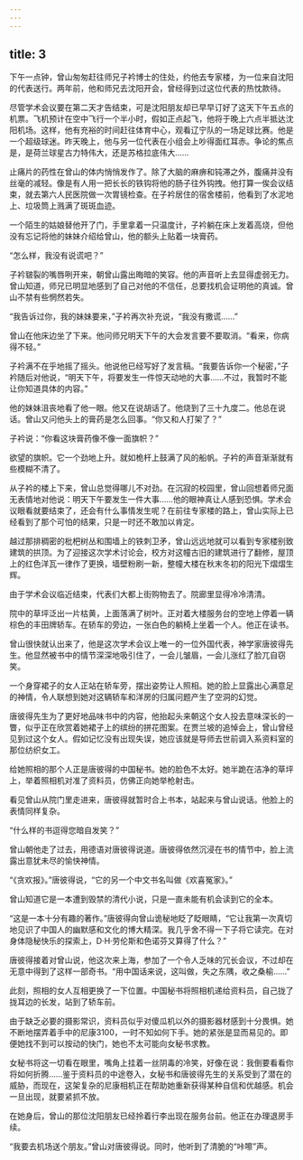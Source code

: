 ```yaml
---
---
---
```

title: 3
---



下午一点钟，曾山匆匆赶往师兄子衿博士的住处，约他去专家楼，为一位来自沈阳的代表送行。两年前，他和师兄去沈阳开会，曾经得到过这位代表的热忱款待。

尽管学术会议要在第二天才告结束，可是沈阳朋友却已早早订好了这天下午五点的机票。飞机预计在空中飞行一个半小时，假如正点起飞，他将于晚上六点半抵达沈阳机场。这样，他有充裕的时间赶往体育中心，观看辽宁队的一场足球比赛。他是一个超级球迷。昨天晚上，他与另一位代表在小组会上吵得面红耳赤。争论的焦点是，是荷兰球星古力特伟大，还是苏格拉底伟大……

止痛片的药性在曾山的体内悄悄发作了。除了大脑的麻痹和钝滞之外，腹痛并没有丝毫的减轻。像是有人用一把长长的铁钩将他的肠子往外钩拽。他打算一俟会议结束，就去第六人民医院做一次胃镜检查。在子衿居住的宿舍楼前，他看到了水泥地上、垃圾筒上溅满了斑斑血迹。

一个陌生的姑娘替他开了门，手里拿着一只温度计，子衿躺在床上发着高烧，但他没有忘记将他的妹妹介绍给曾山，他的额头上贴着一块膏药。

“怎么样，我没有说谎吧？”

子衿皲裂的嘴唇咧开来，朝曾山露出晦暗的笑容。他的声音听上去显得虚弱无力。曾山知道，师兄已明显地感到了自己对他的不信任，总要找机会证明他的真诚。曾山不禁有些惘然若失。

“我告诉过你，我的妹妹要来，”子衿再次补充说，“我没有撒谎……”

曾山在他床边坐了下来。他问师兄明天下午的大会发言要不要取消。“看来，你病得不轻。”

子衿满不在乎地摇了摇头。他说他已经写好了发言稿。“我要告诉你一个秘密，”子衿随后对他说，“明天下午，将要发生一件惊天动地的大事……不过，我暂时不能让你知道具体的内容。”

他的妹妹沮丧地看了他一眼。他又在说胡话了。他烧到了三十九度二。他总在说话。曾山又问他头上的膏药是怎么回事。“你又和人打架了？”

子衿说：“你看这块膏药像不像一面旗帜？”

欲望的旗帜。它一个劲地上升。就如桅杆上鼓满了风的船帆。子衿的声音渐渐就有些模糊不清了。

从子衿的楼上下来，曾山总觉得哪儿不对劲。在沉寂的校园里，曾山回想着师兄面无表情地对他说：明天下午要发生一件大事……他的眼神真让人感到恐惧。学术会议眼看就要结束了，还会有什么事情发生呢？在前往专家楼的路上，曾山实际上已经看到了那个可怕的结果，只是一时还不敢加以肯定。

越过那排稠密的枇杷树丛和围墙上的铁刺卫矛，曾山远远地就可以看到专家楼别致建筑的拱顶。为了迎接这次学术讨论会，校方对这幢古旧的建筑进行了翻修，屋顶上的红色洋瓦一律作了更换，墙壁粉刷一新，整幢大楼在秋末冬初的阳光下熠熠生辉。

由于学术会议临近结束，代表们大都上街购物去了。院廊里显得冷冷清清。

院中的草坪泛出一片枯黄，上面落满了树叶。正对着大楼服务台的空地上停着一辆棕色的丰田牌轿车。在轿车的旁边，一张白色的躺椅上坐着一个人。他正在读书。

曾山很快就认出来了，他是这次学术会议上唯一的一位外国代表，神学家唐彼得先生。他显然被书中的情节深深地吸引住了，一会儿皱眉，一会儿涨红了脸兀自窃笑。

一个身穿裙子的女人正站在轿车旁，摆出姿势让人照相。她的脸上显露出心满意足的神情，令人联想到她对这辆轿车和洋房的归属问题产生了空洞的幻觉。

唐彼得先生为了更好地品味书中的内容，他抬起头来朝这个女人投去意味深长的一瞥，似乎正在欣赏着她裙子上的缤纷的拼花图案。在贾兰坡的追悼会上，曾山曾经见到过这个女人。假如记忆没有出现失误，她应该就是导师去世前调入系资料室的那位纺织女工。

给她照相的那个人正是唐彼得的中国秘书。她的脸色不太好。她半跪在洁净的草坪上，举着照相机对准了资料员，仿佛正向她举枪射击。

看见曾山从院门里走进来，唐彼得就暂时合上书本，站起来与曾山说话。他脸上的表情同样复杂。

“什么样的书逗得您暗自发笑？”

曾山朝他走了过去，用德语对唐彼得说道。唐彼得依然沉浸在书的情节中，脸上流露出意犹未尽的愉快神情。

“《贪欢报》。”唐彼得说，“它的另一个中文书名叫做《欢喜冤家》。”

曾山知道它是一本遭到毁禁的清代小说，只是一直未能有机会读到它的全本。

“这是一本十分有趣的著作。”唐彼得向曾山诡秘地眨了眨眼睛，“它让我第一次真切地见识了中国人的幽默感和文化的博大精深。我几乎舍不得一下子将它读完。在对身体隐秘快乐的探索上，D·H·劳伦斯和色诺芬又算得了什么？”

唐彼得接着对曾山说，他这次来上海，参加了一个令人乏味的冗长会议，不过却在无意中得到了这样一部奇书。“用中国话来说，这叫做，失之东隅，收之桑榆……”

此刻，照相的女人互相更换了一下位置。中国秘书将照相机递给资料员，自己拢了拢耳边的长发，站到了轿车前。

由于缺乏必要的摄影常识，资料员似乎对傻瓜机以外的摄影器材感到十分畏惧。她不断地摆弄着手中的尼康3100，一时不知如何下手。她的紧张是显而易见的。即便她找不到可以按动的快门，她也不太可能向女秘书求教。

女秘书将这一切看在眼里，嘴角上挂着一丝阴毒的冷笑，好像在说：我倒要看看你将如何折腾……鉴于资料员的中途卷入，女秘书和唐彼得先生的关系受到了潜在的威胁，而现在，这架复杂的尼康相机正在帮助她重新获得某种自信和优越感。机会一旦出现，就要紧抓不放。

在她身后，曾山的那位沈阳朋友已经拎着行李出现在服务台前。他正在办理退房手续。

“我要去机场送个朋友。”曾山对唐彼得说。同时，他听到了清脆的“咔嚓”声。